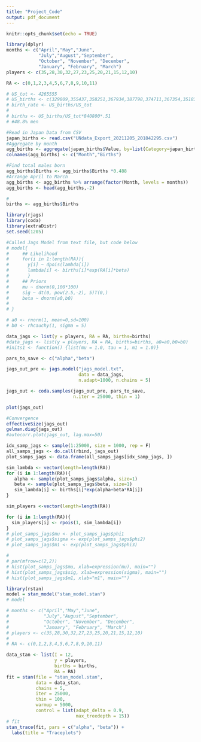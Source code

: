 ```yaml
---
title: "Project_Code"
output: pdf_document
---
```


```r
knitr::opts_chunk$set(echo = TRUE)
```

```r
library(dplyr)
months <- c("April","May","June",
            "July","August","September", 
            "October", "November", "December",
            "January", "February", "March")
players <- c(35,28,30,32,27,23,25,20,21,15,12,10)

RA <- c(0,1,2,3,4,5,6,7,8,9,10,11)

# US_tot <- 4265555
# US_births <- c(329809,355437,358251,367934,387798,374711,367354,351832,356111,340297,319235,356786)
# birth_rate <- US_births/US_tot
# 
# births <- US_births/US_tot*840800*.51
# #48.8% men

#Read in Japan Data from CSV
japan_births <- read.csv("UNdata_Export_20211205_201842295.csv")
#Aggregate by month
agg_births <- aggregate(japan_births$Value, by=list(Category=japan_births$Month), FUN=sum)
colnames(agg_births) <- c("Month","Births")

#Find total males born 
agg_births$Births <- agg_births$Births *0.488
#Arrange April to March
agg_births <- agg_births %>% arrange(factor(Month, levels = months))
agg_births <- head(agg_births,-2)

#
births <- agg_births$Births
```

```r
library(rjags)
library(coda)
library(extraDistr)
set.seed(1205)

#Called Jags Model from text file, but code below
# model{
#     ## Likelihood
#     for(i in 1:length(RA)){
#       y[i] ~ dpois(lambda[i])
#       lambda[i] <- births[i]*exp(RA[i]*beta)
#       }     
#     ## Priors 
#     mu ~ dnorm(0,100*100)
#     sig ~ dt(0, pow(2.5,-2), 5)T(0,)
#     beta ~ dnorm(a0,b0)
#           
# }

# a0 <- rnorm(1, mean=0,sd=100)
# b0 <- rhcauchy(1, sigma = 5)

data_jags <- list(y = players, RA = RA, births=births)
#data_jags <- list(y = players, RA = RA, births=births, a0=a0,b0=b0)
#inits1 <- function() {list(mu = 1.0, tau = 1, m1 = 1.0)}

pars_to_save <- c("alpha","beta")

jags_out_pre <- jags.model("jags_model.txt", 
                           data = data_jags, 
                           n.adapt=1000, n.chains = 5)
```

```r
jags_out <- coda.samples(jags_out_pre, pars_to_save,
                         n.iter = 25000, thin = 1)

```

```r
plot(jags_out)
```


```r
#Convergence
effectiveSize(jags_out)
gelman.diag(jags_out)
#autocorr.plot(jags_out, lag.max=50)
```

```r
idx_samp_jags <- sample(1:25000, size = 1000, rep = F)
all_samps_jags <- do.call(rbind, jags_out)
plot_samps_jags <- data.frame(all_samps_jags[idx_samp_jags, ])

sim_lambda <- vector(length=length(RA))
for (i in 1:length(RA)){
   alpha <- sample(plot_samps_jags$alpha, size=1)
   beta <- sample(plot_samps_jags$beta, size=1)
   sim_lambda[i] <- births[i]*exp(alpha+beta*RA[i])
}

sim_players <-vector(length=length(RA))

for (i in 1:length(RA)){
  sim_players[i] <- rpois(1, sim_lambda[i])
}
# plot_samps_jags$mu <- plot_samps_jags$phi1
# plot_samps_jags$sigma <- exp(plot_samps_jags$phi2)
# plot_samps_jags$m1 <- exp(plot_samps_jags$phi3)

# 
# par(mfrow=c(2,2))
# hist(plot_samps_jags$mu, xlab=expression(mu), main="")
# hist(plot_samps_jags$sig, xlab=expression(sigma), main="")
# hist(plot_samps_jags$m1, xlab="m1", main="")

```



```r
library(rstan)
model = stan_model("stan_model.stan")
# model

# months <- c("April","May","June",
#             "July","August","September", 
#             "October", "November", "December",
#             "January", "February", "March")
# players <- c(35,28,30,32,27,23,25,20,21,15,12,10)
# 
# RA <- c(0,1,2,3,4,5,6,7,8,9,10,11)

data_stan <- list(I = 12, 
                  y = players, 
                  births = births, 
                  RA = RA)
fit = stan(file = "stan_model.stan", 
           data = data_stan, 
           chains = 5, 
           iter = 25000, 
           thin = 100, 
           warmup = 5000,
           control = list(adapt_delta = 0.9,
                          max_treedepth = 15))
# fit
stan_trace(fit, pars = c("alpha", "beta")) + 
  labs(title = "Traceplots")
```
